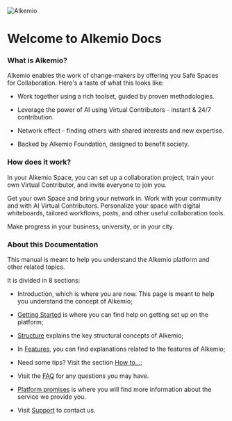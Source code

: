 ![Alkemio](/docs_logo.png)

# Welcome to Alkemio Docs

### What is Alkemio?

Alkemio enables the work of change-makers by offering you Safe Spaces for Collaboration.
Here's a taste of what this looks like:

- Work together using a rich toolset, guided by proven methodologies.

- Leverage the power of AI using Virtual Contributors - instant & 24/7 contribution.

- Network effect - finding others with shared interests and new expertise.

- Backed by Alkemio Foundation, designed to benefit society.

### How does it work?

In your Alkemio Space, you can set up a collaboration project, train your own Virtual Contributor, and invite everyone to join you.

Get your own Space and bring your network in. Work with your community and with AI Virtual Contributors. Personalize your space with digital whiteboards, tailored workflows, posts, and other useful collaboration tools.

Make progress in your business, university, or in your city.

### About this Documentation

This manual is meant to help you understand the Alkemio platform and other related topics.

It is divided in 8 sections:

- Introduction, which is where you are now. This page is meant to help you understand the concept of Alkemio;

- [Getting Started](/getting-started/create-account) is where you can find help on getting set up on the platform;

- [Structure](/structure/profile) explains the key structural concepts of Alkemio;

- In [Features](/features/search), you can find explanations related to the features of Alkemio;

- Need some tips? Visit the section [How to...](/how-to/inviting);

- Visit the [FAQ](/faq) for any questions you may have.

- [Platform promises](/platform-promises/introduction) is where you will find more information about the service we provide you.

- Visit [Support](/support) to contact us.